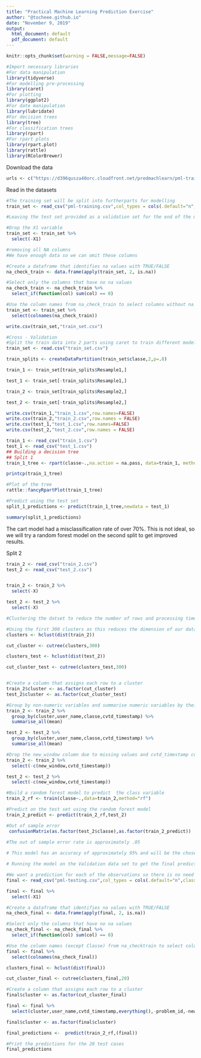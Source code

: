 ```yaml
---
title: "Practical Machine Learning Prediction Exercise"
author: "@tocheee.github.io"
date: "November 9, 2019"
output:
  html_document: default
  pdf_document: default
---
```


```r
knitr::opts_chunk$set(warning = FALSE,message=FALSE)
```



```r
#Import necessary libraries
#For data manipulation
library(tidyverse) 
#For modelling pre-processing
library(caret)
#For plotting
library(ggplot2)
#For date manipulation
library(lubridate)
#For decision trees
library(tree)
#For classification trees
library(rpart)
#For rpart plots
library(rpart.plot)
library(rattle)
library(RColorBrewer)
```
Download the data
```r
urls <- c("https://d396qusza40orc.cloudfront.net/predmachlearn/pml-training.csv","https://d396qusza40orc.cloudfront.net/predmachlearn/pml-testing.csv")


```

Read in the datasets
```r
#The training set will be split into furtherparts for modelling
train_set <- read_csv("pml-training.csv",col_types = cols(.default="n",classe = "f", cvtd_timestamp = "?", user_name = "f", new_window = "f"))

#Leaving the test set provided as a validation set for the end of the modelling

#Drop the X1 variable
train_set <- train_set %>% 
  select(-X1)

#removing all NA columns
#We have enough data so we can omit these columns

#Create a dataframe that identifies na values with TRUE/FALSE
na_check_train <- data.frame(apply(train_set, 2, is.na))

#Select only the columns that have no na values
na_check_train <- na_check_train %>% 
  select_if(function(col) sum(col) == 0)

#Use the column names from na_check_train to select columns without na values
train_set <- train_set %>%
  select(colnames(na_check_train))

write.csv(train_set,"train_set.csv")
```

```r
#Cross - Validation
#Split the train data into 2 parts using caret to train different models without overfitting
train_set <- read.csv("train_set.csv")

train_splits <- createDataPartition(train_set$classe,2,p=.8)

train_1 <- train_set[train_splits$Resample1,]

test_1 <- train_set[-train_splits$Resample1,]

train_2 <- train_set[train_splits$Resample2,]

test_2 <- train_set[-train_splits$Resample2,]

write.csv(train_1,"train_1.csv",row.names=FALSE)
write.csv(train_2,"train_2.csv",row.names = FALSE)
write.csv(test_1,"test_1.csv",row.names=FALSE)
write.csv(test_2,"test_2.csv",row.names = FALSE)
```

```r
train_1 <- read_csv("train_1.csv")
test_1 <- read_csv("test_1.csv")
## Building a decision tree
## Split 1
train_1_tree <- rpart(classe~.,na.action = na.pass, data=train_1, method="class")

printcp(train_1_tree)

#Plot of the tree
rattle::fancyRpartPlot(train_1_tree)

#Predict using the test set
split_1_predictions <- predict(train_1_tree,newdata = test_1)

summary(split_1_predictions)
```

The cart model had a misclassification rate of over 70%. This is not ideal, so we will try a random forest model on the second split to get improved results.

Split 2
```r
train_2 <- read_csv("train_2.csv")
test_2 <- read_csv("test_2.csv")


train_2 <- train_2 %>% 
  select(-X)

test_2 <- test_2 %>% 
  select(-X)

#Clustering the datset to reduce the number of rows and processing time

#Using the first 300 clusters as this reduces the dimension of our data witout losing information.
clusters <- hclust(dist(train_2))

cut_cluster <- cutree(clusters,300)

clusters_test <- hclust(dist(test_2))

cut_cluster_test <- cutree(clusters_test,300)


#Create a column that assigns each row to a cluster
train_2$cluster <- as.factor(cut_cluster)
test_2$cluster <- as.factor(cut_cluster_test)

#Group by non-numeric variables and summarise numeric variables by their mean
train_2 <- train_2 %>%
  group_by(cluster,user_name,classe,cvtd_timestamp) %>% 
  summarise_all(mean) 

test_2 <- test_2 %>%
  group_by(cluster,user_name,classe,cvtd_timestamp) %>% 
  summarise_all(mean) 

#Drop the new_window column due to missing values and cvtd_timestamp column as it is not relevant to the prediction
train_2 <- train_2 %>% 
  select(-c(new_window,cvtd_timestamp))

test_2 <- test_2 %>% 
  select(-c(new_window,cvtd_timestamp))

#Build a random forest model to predict  the class variable
train_2_rf <- train(classe~.,data=train_2,method="rf")

#Predict on the test set using the random forest model
train_2_predict <- predict(train_2_rf,test_2)

#Out of sample error
 confusionMatrix(as.factor(test_2$classe),as.factor(train_2_predict))
 
#The out of sample error rate is approximately .05

# This model has an accuracy of approximately 95% and will be the chosen model to ue on the validation set.

# Running the model on the Validation data set to get the final predictions

#We want a prediction for each of the observations so there is no need to cluster.
final <- read_csv("pml-testing.csv",col_types = cols(.default="n",classe = "f", cvtd_timestamp = "f", user_name = "f", new_window = "f") )

final <- final %>% 
  select(-X1)

#Create a dataframe that identifies na values with TRUE/FALSE
na_check_final <- data.frame(apply(final, 2, is.na))

#Select only the columns that have no na values
na_check_final <- na_check_final %>% 
  select_if(function(col) sum(col) == 0)

#Use the column names (except Classe) from na_checktrain to select columns without na values 
final <- final %>%
  select(colnames(na_check_final))

clusters_final <- hclust(dist(final))

cut_cluster_final <- cutree(clusters_final,20)

#Create a column that assigns each row to a cluster
final$cluster <- as.factor(cut_cluster_final)

final <- final %>%
  select(cluster,user_name,cvtd_timestamp,everything(),-problem_id,-new_window)

final$cluster <- as.factor(final$cluster)

final_predictions <-  predict(train_2_rf,(final))

#Print the predictions for the 20 test cases
final_predictions
```




